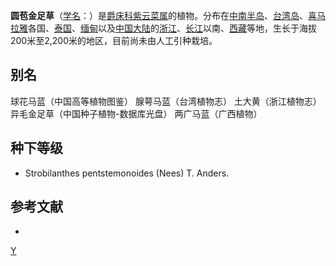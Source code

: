 {{Speciesbox 
| taxon = Strobilanthes pentstemonoides 
| authority = Nees
}}

'''圆苞金足草'''（[[学名|学名]]：{{lang|la|''Strobilanthes pentstemonoides''}}）是[[爵床科|爵床科]][[紫云菜属|紫云菜属]]的植物。分布在[[中南半岛|中南半岛]]、[[台湾岛|台湾岛]]、[[喜马拉雅|喜马拉雅]]各国、[[泰国|泰国]]、[[缅甸|缅甸]]以及[[中国大陆|中国大陆]]的[[浙江|浙江]]、[[长江|长江]]以南、[[西藏|西藏]]等地，生长于海拔200米至2,200米的地区，目前尚未由人工引种栽培。

== 别名 ==
球花马蓝（中国高等植物图鉴） 腺萼马蓝（台湾植物志） 土大黄（浙江植物志） 异毛金足草（中国种子植物-数据库光盘） 两广马蓝（广西植物）

== 种下等级 ==
* Strobilanthes pentstemonoides (Nees) T. Anders.

== 参考文献 ==
<div class="references-small">
* {{cite web| url =http://www.bioinfo.cn/db05/KmzwSpecies.php?action=view&id=125| title =圆苞金足草| work =《中国高等植物数据库全库》| publisher =中国科学院微生物研究所| author =昆明植物研究所| accessdate =2009-02-21| deadurl =yes| archiveurl =https://web.archive.org/web/20160305050050/http://www.bioinfo.cn/db05/KmzwSpecies.php?action=view&id=125| archivedate =2016-03-05}}
</div>

{{植物小作品}}
[[Category:马蓝属|Y]]
